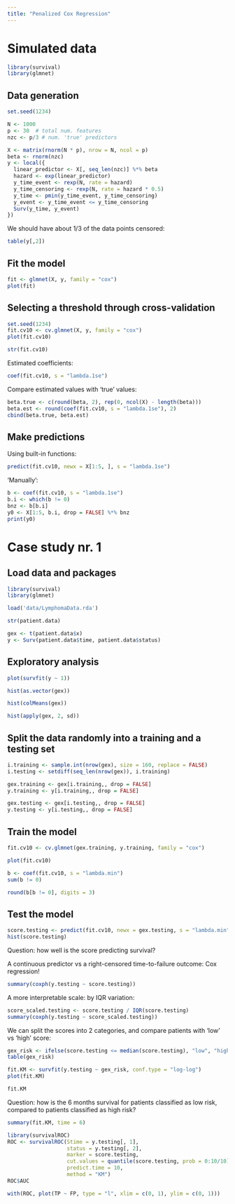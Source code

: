 ```yaml
---
title: "Penalized Cox Regression"
---
```


# Simulated data

```r
library(survival)
library(glmnet)
```

## Data generation
```r
set.seed(1234)

N <- 1000
p <- 30  # total num. features
nzc <- p/3 # num. 'true' predictors

X <- matrix(rnorm(N * p), nrow = N, ncol = p)
beta <- rnorm(nzc)
y <- local({
  linear_predictor <- X[, seq_len(nzc)] %*% beta
  hazard <- exp(linear_predictor)
  y_time_event <- rexp(N, rate = hazard)
  y_time_censoring <- rexp(N, rate = hazard * 0.5)
  y_time <- pmin(y_time_event, y_time_censoring)
  y_event <- y_time_event <= y_time_censoring
  Surv(y_time, y_event)
})
```

We should have about 1/3 of the data points censored:
```r
table(y[,2])
```

## Fit the model
```r
fit <- glmnet(X, y, family = "cox")
plot(fit)
```

## Selecting a threshold through cross-validation
```r
set.seed(1234)
fit.cv10 <- cv.glmnet(X, y, family = "cox")
plot(fit.cv10)
```

```r
str(fit.cv10)
```

Estimated coefficients:
```r
coef(fit.cv10, s = "lambda.1se")
```

Compare estimated values with 'true' values:
```r
beta.true <- c(round(beta, 2), rep(0, ncol(X) - length(beta)))
beta.est <- round(coef(fit.cv10, s = "lambda.1se"), 2)
cbind(beta.true, beta.est)
```

## Make predictions
Using built-in functions:
```r
predict(fit.cv10, newx = X[1:5, ], s = "lambda.1se")
```

'Manually':
```r
b <- coef(fit.cv10, s = "lambda.1se")
b.i <- which(b != 0)
bnz <- b[b.i]
y0 <- X[1:5, b.i, drop = FALSE] %*% bnz
print(y0)
```

# Case study nr. 1

## Load data and packages
```r
library(survival)
library(glmnet)

load('data/LymphomaData.rda')

str(patient.data)
```

```r
gex <- t(patient.data$x)
y <- Surv(patient.data$time, patient.data$status)
```

## Exploratory analysis

```r
plot(survfit(y ~ 1))
```

```r
hist(as.vector(gex))
```

```r
hist(colMeans(gex))
```

```r
hist(apply(gex, 2, sd))
```

## Split the data randomly into a training and a testing set
```r
i.training <- sample.int(nrow(gex), size = 160, replace = FALSE)
i.testing <- setdiff(seq_len(nrow(gex)), i.training)

gex.training <- gex[i.training,, drop = FALSE]
y.training <- y[i.training,, drop = FALSE]

gex.testing <- gex[i.testing,, drop = FALSE]
y.testing <- y[i.testing,, drop = FALSE]
```


## Train the model
```r
fit.cv10 <- cv.glmnet(gex.training, y.training, family = "cox")
```


```r
plot(fit.cv10)
```

```r
b <- coef(fit.cv10, s = "lambda.min")
sum(b != 0)
```

```r
round(b[b != 0], digits = 3)
```

## Test the model
```r
score.testing <- predict(fit.cv10, newx = gex.testing, s = "lambda.min")
hist(score.testing)
```

Question: how well is the score predicting survival?

A continuous predictor vs a right-censored time-to-failure outcome: Cox regression!
```r
summary(coxph(y.testing ~ score.testing))
```

A more interpretable scale: by IQR variation:
```r
score_scaled.testing <- score.testing / IQR(score.testing)
summary(coxph(y.testing ~ score_scaled.testing))
```

We can split the scores into 2 categories, and compare patients with 'low' vs 'high' score:
```r
gex_risk <- ifelse(score.testing <= median(score.testing), "low", "high")
table(gex_risk)
```

```r
fit.KM <- survfit(y.testing ~ gex_risk, conf.type = "log-log")
plot(fit.KM)
```

```r
fit.KM
```


Question: how is the 6 months survival for patients classified as low risk, compared to patients classified as high risk?

```r
summary(fit.KM, time = 6)
```

```r
library(survivalROC)
ROC <- survivalROC(Stime = y.testing[, 1],
                   status = y.testing[, 2],
                   marker = score.testing,
                   cut.values = quantile(score.testing, prob = 0:10/10),
                   predict.time = 10,
                   method = "KM")
ROC$AUC
```

```r
with(ROC, plot(TP ~ FP, type = "l", xlim = c(0, 1), ylim = c(0, 1)))
```
